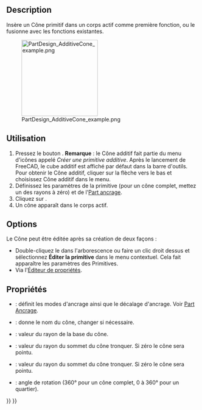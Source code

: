 <languages/>

{{Docnav/fr
|[[PartDesign_AdditiveSphere/fr|Sphère additive]]
|[[PartDesign_AdditiveEllipsoid/fr|Ellipsoïde additif]]
|[[PartDesign_Workbench/fr|Atelier PartDesign]]
|IconL=PartDesign_AdditiveSphere.svg
|IconR=PartDesign_AdditiveEllipsoid.svg
|IconC=Workbench_PartDesign.svg
}}

{{GuiCommand/fr
|Name=PartDesign AdditiveCone
|Name/fr=PartDesign Cône additif
|MenuLocation=PartDesign → Créer une primitive additive → Cône additif
|Workbenches=[[PartDesign_Workbench/fr|PartDesign]]
|Version=0.17
|SeeAlso=[[PartDesign_CompPrimitiveAdditive/fr|PartDesign Primitives additives]], [[PartDesign_SubtractiveCone|PartDesign Cône soustractif]]
}}

==Description==

Insère un Cône primitif dans un corps actif comme première fonction, ou le fusionne avec les fonctions existantes.

[[File:PartDesign_AdditiveCone_example.png|200px]]

<span id="Usage"></span>
==Utilisation==

<div class="mw-translate-fuzzy">
# Pressez le bouton {{Button|[[Image:PartDesign AdditiveCone.svg|24px]] '''Cône additif'''}}. '''Remarque''' : le Cône additif fait partie du menu d'icônes appelé ''Créer une primitive additive''. Après le lancement de FreeCAD, le cube additif est affiché par défaut dans la barre d'outils. Pour obtenir le Cône additif, cliquer sur la flèche vers le bas et choisissez Cône additif dans le menu.
# Définissez les paramètres de la primitive (pour un cône complet, mettez un des rayons à zéro) et de l'[[Part_EditAttachment/fr|Part ancrage]].
# Cliquez sur {{Button|OK}}.
# Un cône apparaît dans le corps actif.
</div>

==Options==

Le Cône peut être éditée après sa création de deux façons :
* Double-cliquez le dans l'arborescence ou faire un clic droit dessus et sélectionnez '''Éditer la primitive''' dans le menu contextuel. Cela fait apparaître les paramètres des Primitives. 
* Via l'[[Property_editor/fr|Éditeur de propriétés]].

<span id="Properties"></span>
==Propriétés==

* {{PropertyData|Attachment}} : définit les modes d'ancrage ainsi que le décalage d'ancrage. Voir [[Part_EditAttachment/fr|Part Ancrage]].
* {{PropertyData|Label}} : donne le nom du cône, changer si nécessaire. 
* {{PropertyData|Radius1}} : valeur du rayon de la base du cône.
* {{PropertyData|Radius2}} : valeur du rayon du sommet du cône tronquer. Si zéro le cône sera pointu. 
* {{PropertyData|Height}} : valeur du rayon du sommet du cône tronquer. Si zéro le cône sera pointu. 
* {{PropertyData|Angle}} : angle de rotation (360° pour un cône complet, 0 à 360° pour un quartier).


{{Docnav/fr
|[[PartDesign_AdditiveSphere/fr|Sphère additive]]
|[[PartDesign_AdditiveEllipsoid/fr|Ellipsoïde additif]]
|[[PartDesign_Workbench/fr|Atelier PartDesign]]
|IconL=PartDesign_AdditiveSphere.svg
|IconR=PartDesign_AdditiveEllipsoid.svg
|IconC=Workbench_PartDesign.svg
}}

{{PartDesign_Tools_navi{{#translation:}}}}
{{Userdocnavi{{#translation:}}}}
